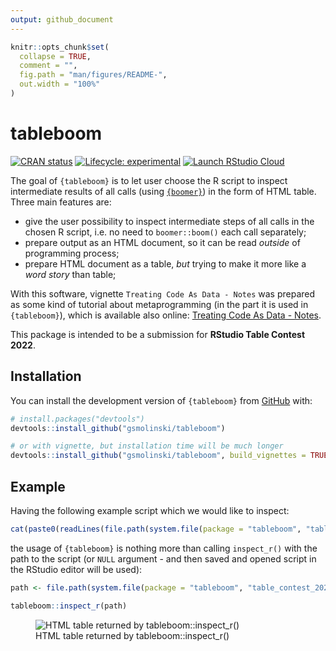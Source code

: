 ```yaml
---
output: github_document
---
```


<!-- README.md is generated from README.Rmd. Please edit that file -->

```r
knitr::opts_chunk$set(
  collapse = TRUE,
  comment = "",
  fig.path = "man/figures/README-",
  out.width = "100%"
)
```

# tableboom

<!-- badges: start -->
[![CRAN status](https://www.r-pkg.org/badges/version/tableboom)](https://CRAN.R-project.org/package=tableboom)
[![Lifecycle: experimental](https://img.shields.io/badge/lifecycle-experimental-orange.svg)](https://lifecycle.r-lib.org/articles/stages.html#experimental)
[![Launch RStudio Cloud](https://img.shields.io/badge/launch-cloud-75aadb?style=flat&logo=rstudio)](https://rstudio.cloud/project/4805335)
<!-- badges: end -->

The goal of `{tableboom}` is to let user choose the R script to inspect intermediate results of all calls (using [`{boomer}`](https://github.com/moodymudskipper/boomer)) in the form of HTML table. Three main features are:

- give the user possibility to inspect intermediate steps of all calls in the chosen R script, i.e. no need to `boomer::boom()` each call separately;
- prepare output as an HTML document, so it can be read *outside* of programming process;
- prepare HTML document as a table, *but* trying to make it more like a *word story* than table;

With this software, vignette `Treating Code As Data - Notes` was prepared as some kind of tutorial about metaprogramming (in the part it is used in `{tableboom}`), which is available also online: [Treating Code As Data - Notes](http://rpubs.com/grzegorzsmolinski/956611).

This package is intended to be a submission for **RStudio Table Contest 2022**.

## Installation

You can install the development version of `{tableboom}` from [GitHub](https://github.com/) with:

``` r
# install.packages("devtools")
devtools::install_github("gsmolinski/tableboom")

# or with vignette, but installation time will be much longer
devtools::install_github("gsmolinski/tableboom", build_vignettes = TRUE)
```

## Example

Having the following example script which we would like to inspect:

```r
cat(paste0(readLines(file.path(system.file(package = "tableboom", "table_contest_2022"), "children_from_ukr_temp_prot_eu.R")), collapse = "\n"))
```

the usage of `{tableboom}` is nothing more than calling `inspect_r()` with the path to the script (or `NULL` argument - and then saved and opened script in the RStudio editor will be used):

```r
path <- file.path(system.file(package = "tableboom", "table_contest_2022"), "children_from_ukr_temp_prot_eu.R")

tableboom::inspect_r(path)
```

![HTML table returned by tableboom::inspect_r()](inst/figures/README-tableboom.png)
